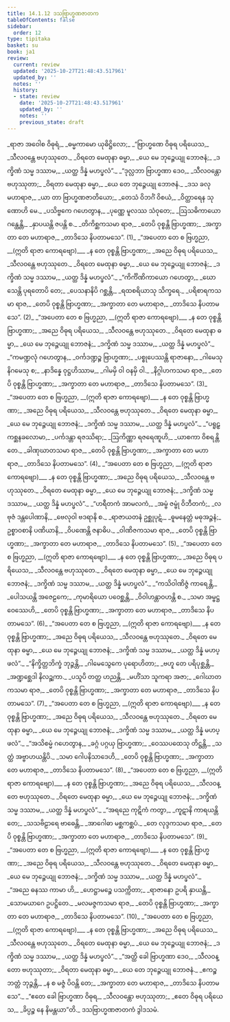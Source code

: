 ```yaml
---
title: 14.1.12 ဒသဗြာဟ္မဏဇာတက
tableOfContents: false
sidebar:
  order: 12
type: tipitaka
basket: su
book: ja1
review:
  current: review
  updated: '2025-10-27T21:48:43.517961'
  updated_by: ''
  notes: ''
  history:
  - state: review
    date: '2025-10-27T21:48:43.517961'
    updated_by: ''
    notes: ''
    previous_state: draft
---
```



<ReviewStatus review={frontmatter.review} showDetails={true} />

<HypothesisAnnotation frontmatter={frontmatter} />

<DynamicBreadcrumb />

<Division number="222" book="ja1" e="ch" v="22" p="302">

<Paragraph number="2780" type="verses" book="ja1">
_ရာဇာ အဝေါစ ဝိဓုရံ,_  
_ဓမ္မကာမော ယုဓိဋ္ဌိလော;_  
_“ဗြာဟ္မဏေ ဝိဓုရ ပရိယေသ,_  
_သီလဝန္တေ ဗဟုဿုတေ._  

</Paragraph>

</Division>
<Division number="223" book="ja1" e="ch" v="22" p="302">

<Paragraph number="2781" type="verses" book="ja1">
_ဝိရတေ မေထုနာ ဓမ္မာ,_  
_ယေ မေ ဘုဉ္ဇေယျု ဘောဇနံ;_  
_ဒက္ခိဏံ သမ္မ ဒဿာမ,_  
_ယတ္ထ ဒိန္နံ မဟပ္ဖလံ”._  

</Paragraph>

</Division>
<Division number="224" book="ja1" e="ch" v="22" p="302">

<Paragraph number="2782" type="verses" book="ja1">
_“ဒုလ္လဘာ ဗြာဟ္မဏာ ဒေဝ,_  
_သီလဝန္တော ဗဟုဿုတာ;_  
_ဝိရတာ မေထုနာ ဓမ္မာ,_  
_ယေ တေ ဘုဉ္ဇေယျု ဘောဇနံ._  

</Paragraph>

</Division>
<Division number="225" book="ja1" e="ch" v="22" p="302">

<Paragraph number="2783" type="verses" book="ja1">
_ဒသ ခလု မဟာရာဇ,_  
_ယာ တာ ဗြာဟ္မဏဇာတိယော;_  
_တေသံ ဝိဘင်္ဂံ ဝိစယံ,_  
_ဝိတ္ထာရေန သုဏောဟိ မေ._  

</Paragraph>

</Division>
<Division number="226" book="ja1" e="ch" v="22" p="302">

<Paragraph number="2784" type="verses" book="ja1">
_ပသိဗ္ဗကေ ဂဟေတွာန,_  
_ပုဏ္ဏေ မူလဿ သံဝုတေ;_  
_ဩသဓိကာယော ဂန္ထေန္တိ,_  
_နှာပယန္တိ ဇပန္တိ စ._  

</Paragraph>

</Division>
<Division number="227" book="ja1" e="ch" v="22" p="303">

<Paragraph number="2785" type="verses" book="ja1">
_တိကိစ္ဆကသမာ ရာဇ,_  
_တေပိ ဝုစ္စန္တိ ဗြာဟ္မဏာ;_  
_အက္ခာတာ တေ မဟာရာဇ,_  
_တာဒိသေ နိပတာမသေ”. (1)_  

</Paragraph>

</Division>
<Division number="228" book="ja1" e="ch" v="22" p="303">

<Paragraph number="2786" type="verses" book="ja1">
_“အပေတာ တေ စ ဗြဟ္မညာ, __(ဣတိ ရာဇာ ကောရဗျော)___  
_န တေ ဝုစ္စန္တိ ဗြာဟ္မဏာ;_  
_အညေ ဝိဓုရ ပရိယေသ,_  
_သီလဝန္တေ ဗဟုဿုတေ._  

</Paragraph>

</Division>
<Division number="229" book="ja1" e="ch" v="22" p="303">

<Paragraph number="2787" type="verses" book="ja1">
_ဝိရတေ မေထုနာ ဓမ္မာ,_  
_ယေ မေ ဘုဉ္ဇေယျု ဘောဇနံ;_  
_ဒက္ခိဏံ သမ္မ ဒဿာမ,_  
_ယတ္ထ ဒိန္နံ မဟပ္ဖလံ”._  

</Paragraph>

</Division>
<Division number="230" book="ja1" e="ch" v="22" p="303">

<Paragraph number="2788" type="verses" book="ja1">
_“ကိင်္ကိဏိကာယော ဂဟေတွာ,_  
_ဃောသေန္တိ ပုရတောပိ တေ;_  
_ပေသနာနိပိ ဂစ္ဆန္တိ,_  
_ရထစရိယာသု သိက္ခရေ._  

</Paragraph>

</Division>
<Division number="231" book="ja1" e="ch" v="22" p="303">

<Paragraph number="2789" type="verses" book="ja1">
_ပရိစာရကသမာ ရာဇ,_  
_တေပိ ဝုစ္စန္တိ ဗြာဟ္မဏာ;_  
_အက္ခာတာ တေ မဟာရာဇ,_  
_တာဒိသေ နိပတာမသေ”. (2)_  

</Paragraph>

</Division>
<Division number="232" book="ja1" e="ch" v="22" p="303">

<Paragraph number="2790" type="verses" book="ja1">
_“အပေတာ တေ စ ဗြဟ္မညာ, __(ဣတိ ရာဇာ ကောရဗျော)___  
_န တေ ဝုစ္စန္တိ ဗြာဟ္မဏာ;_  
_အညေ ဝိဓုရ ပရိယေသ,_  
_သီလဝန္တေ ဗဟုဿုတေ._  

</Paragraph>

</Division>
<Division number="233" book="ja1" e="ch" v="22" p="303">

<Paragraph number="2791" type="verses" book="ja1">
_ဝိရတေ မေထုနာ ဓမ္မာ,_  
_ယေ မေ ဘုဉ္ဇေယျု ဘောဇနံ;_  
_ဒက္ခိဏံ သမ္မ ဒဿာမ,_  
_ယတ္ထ ဒိန္နံ မဟပ္ဖလံ”._  

</Paragraph>

</Division>
<Division number="234" book="ja1" e="ch" v="22" p="303">

<Paragraph number="2792" type="verses" book="ja1">
_“ကမဏ္ဍလုံ ဂဟေတွာန,_  
_ဝင်္ကဒဏ္ဍဉ္စ ဗြာဟ္မဏာ;_  
_ပစ္စုပေဿန္တိ ရာဇာနော,_  
_ဂါမေသု နိဂမေသု စ;_  
_နာဒိန္နေ ဝုဋ္ဌဟိဿာမ,_  
_ဂါမမှိ ဝါ ဝနမှိ ဝါ._  

</Paragraph>

</Division>
<Division number="235" book="ja1" e="ch" v="22" p="303">

<Paragraph number="2793" type="verses" book="ja1">
_နိဂ္ဂါဟကသမာ ရာဇ,_  
_တေပိ ဝုစ္စန္တိ ဗြာဟ္မဏာ;_  
_အက္ခာတာ တေ မဟာရာဇ,_  
_တာဒိသေ နိပတာမသေ”. (3)_  

</Paragraph>

</Division>
<Division number="236" book="ja1" e="ch" v="22" p="303">

<Paragraph number="2794" type="verses" book="ja1">
_“အပေတာ တေ စ ဗြဟ္မညာ, __(ဣတိ ရာဇာ ကောရဗျော)___  
_န တေ ဝုစ္စန္တိ ဗြာဟ္မဏာ;_  
_အညေ ဝိဓုရ ပရိယေသ,_  
_သီလဝန္တေ ဗဟုဿုတေ._  

</Paragraph>

</Division>
<Division number="237" book="ja1" e="ch" v="22" p="303">

<Paragraph number="2795" type="verses" book="ja1">
_ဝိရတေ မေထုနာ ဓမ္မာ,_  
_ယေ မေ ဘုဉ္ဇေယျု ဘောဇနံ;_  
_ဒက္ခိဏံ သမ္မ ဒဿာမ,_  
_ယတ္ထ ဒိန္နံ မဟပ္ဖလံ”._  

</Paragraph>

</Division>
<Division number="238" book="ja1" e="ch" v="22" p="304">

<Paragraph number="2796" type="verses" book="ja1">
_“ပရူဠှကစ္ဆနခလောမာ,_  
_ပင်္ကဒန္တာ ရဇဿိရာ;_  
_ဩကိဏ္ဏာ ရဇရေဏူဟိ,_  
_ယာစကာ ဝိစရန္တိ တေ._  

</Paragraph>

</Division>
<Division number="239" book="ja1" e="ch" v="22" p="304">

<Paragraph number="2797" type="verses" book="ja1">
_ခါဏုဃာတသမာ ရာဇ,_  
_တေပိ ဝုစ္စန္တိ ဗြာဟ္မဏာ;_  
_အက္ခာတာ တေ မဟာရာဇ,_  
_တာဒိသေ နိပတာမသေ”. (4)_  

</Paragraph>

</Division>
<Division number="240" book="ja1" e="ch" v="22" p="304">

<Paragraph number="2798" type="verses" book="ja1">
_“အပေတာ တေ စ ဗြဟ္မညာ, __(ဣတိ ရာဇာ ကောရဗျော)___  
_န တေ ဝုစ္စန္တိ ဗြာဟ္မဏာ;_  
_အညေ ဝိဓုရ ပရိယေသ,_  
_သီလဝန္တေ ဗဟုဿုတေ._  

</Paragraph>

</Division>
<Division number="241" book="ja1" e="ch" v="22" p="304">

<Paragraph number="2799" type="verses" book="ja1">
_ဝိရတေ မေထုနာ ဓမ္မာ,_  
_ယေ မေ ဘုဉ္ဇေယျု ဘောဇနံ;_  
_ဒက္ခိဏံ သမ္မ ဒဿာမ,_  
_ယတ္ထ ဒိန္နံ မဟပ္ဖလံ”._  

</Paragraph>

</Division>
<Division number="242" book="ja1" e="ch" v="22" p="304">

<Paragraph number="2800" type="verses" book="ja1">
_“ဟရီတကံ အာမလကံ,_  
_အမ္ဗံ ဇမ္ဗုံ ဝိဘီတကံ;_  
_လဗုဇံ ဒန္တပေါဏာနိ,_  
_ဗေလုဝါ ဗဒရာနိ စ._  

</Paragraph>

</Division>
<Division number="243" book="ja1" e="ch" v="22" p="304">

<Paragraph number="2801" type="verses" book="ja1">
_ရာဇာယတနံ ဥစ္ဆုပုဋံ,_  
_ဓူမနေတ္တံ မဓုအဉ္ဇနံ;_  
ဥစ္စာဝစာနိ ပဏိယာနိ,_  
_ဝိပဏေန္တိ ဇနာဓိပ._  

</Paragraph>

</Division>
<Division number="244" book="ja1" e="ch" v="22" p="304">

<Paragraph number="2802" type="verses" book="ja1">
_ဝါဏိဇကသမာ ရာဇ,_  
_တေပိ ဝုစ္စန္တိ ဗြာဟ္မဏာ;_  
_အက္ခာတာ တေ မဟာရာဇ,_  
_တာဒိသေ နိပတာမသေ”. (5)_  

</Paragraph>

</Division>
<Division number="245" book="ja1" e="ch" v="22" p="304">

<Paragraph number="2803" type="verses" book="ja1">
_“အပေတာ တေ စ ဗြဟ္မညာ, __(ဣတိ ရာဇာ ကောရဗျော)___  
_န တေ ဝုစ္စန္တိ ဗြာဟ္မဏာ;_  
_အညေ ဝိဓုရ ပရိယေသ,_  
_သီလဝန္တေ ဗဟုဿုတေ._  

</Paragraph>

</Division>
<Division number="246" book="ja1" e="ch" v="22" p="304">

<Paragraph number="2804" type="verses" book="ja1">
_ဝိရတေ မေထုနာ ဓမ္မာ,_  
_ယေ မေ ဘုဉ္ဇေယျု ဘောဇနံ;_  
_ဒက္ခိဏံ သမ္မ ဒဿာမ,_  
_ယတ္ထ ဒိန္နံ မဟပ္ဖလံ”._  

</Paragraph>

</Division>
<Division number="247" book="ja1" e="ch" v="22" p="304">

<Paragraph number="2805" type="verses" book="ja1">
_“ကသိဝါဏိဇ္ဇံ ကာရေန္တိ,_  
_ပေါသယန္တိ အဇေဠကေ;_  
_ကုမာရိယော ပဝေစ္ဆန္တိ,_  
_ဝိဝါဟန္တာဝဟန္တိ စ._  

</Paragraph>

</Division>
<Division number="248" book="ja1" e="ch" v="22" p="304">

<Paragraph number="2806" type="verses" book="ja1">
_သမာ အမ္ဗဋ္ဌဝေဿေဟိ,_  
_တေပိ ဝုစ္စန္တိ ဗြာဟ္မဏာ;_  
_အက္ခာတာ တေ မဟာရာဇ,_  
_တာဒိသေ နိပတာမသေ”. (6)_  

</Paragraph>

</Division>
<Division number="249" book="ja1" e="ch" v="22" p="304">

<Paragraph number="2807" type="verses" book="ja1">
_“အပေတာ တေ စ ဗြဟ္မညာ, __(ဣတိ ရာဇာ ကောရဗျော)___  
_န တေ ဝုစ္စန္တိ ဗြာဟ္မဏာ;_  
_အညေ ဝိဓုရ ပရိယေသ,_  
_သီလဝန္တေ ဗဟုဿုတေ._  

</Paragraph>

</Division>
<Division number="250" book="ja1" e="ch" v="22" p="305">

<Paragraph number="2808" type="verses" book="ja1">
_ဝိရတေ မေထုနာ ဓမ္မာ,_  
_ယေ မေ ဘုဉ္ဇေယျု ဘောဇနံ;_  
_ဒက္ခိဏံ သမ္မ ဒဿာမ,_  
_ယတ္ထ ဒိန္နံ မဟပ္ဖလံ”._  

</Paragraph>

</Division>
<Division number="251" book="ja1" e="ch" v="22" p="305">

<Paragraph number="2809" type="verses" book="ja1">
_“နိက္ခိတ္တဘိက္ခံ ဘုဉ္ဇန္တိ,_  
_ဂါမေသွေကေ ပုရောဟိတာ;_  
_ဗဟူ တေ ပရိပုစ္ဆန္တိ,_  
_အဏ္ဍစ္ဆေဒါ နိလဉ္ဆကာ._  

</Paragraph>

</Division>
<Division number="252" book="ja1" e="ch" v="22" p="305">

<Paragraph number="2810" type="verses" book="ja1">
_ပသူပိ တတ္ထ ဟညန္တိ,_  
_မဟိံသာ သူကရာ အဇာ;_  
_ဂေါဃာတကသမာ ရာဇ,_  
_တေပိ ဝုစ္စန္တိ ဗြာဟ္မဏာ;_  
_အက္ခာတာ တေ မဟာရာဇ,_  
_တာဒိသေ နိပတာမသေ”. (7)_  

</Paragraph>

</Division>
<Division number="253" book="ja1" e="ch" v="22" p="305">

<Paragraph number="2811" type="verses" book="ja1">
_“အပေတာ တေ စ ဗြဟ္မညာ, __(ဣတိ ရာဇာ ကောရဗျော)___  
_န တေ ဝုစ္စန္တိ ဗြာဟ္မဏာ;_  
_အညေ ဝိဓုရ ပရိယေသ,_  
_သီလဝန္တေ ဗဟုဿုတေ._  

</Paragraph>

</Division>
<Division number="254" book="ja1" e="ch" v="22" p="305">

<Paragraph number="2812" type="verses" book="ja1">
_ဝိရတေ မေထုနာ ဓမ္မာ,_  
_ယေ မေ ဘုဉ္ဇေယျု ဘောဇနံ;_  
_ဒက္ခိဏံ သမ္မ ဒဿာမ,_  
_ယတ္ထ ဒိန္နံ မဟပ္ဖလံ”._  

</Paragraph>

</Division>
<Division number="255" book="ja1" e="ch" v="22" p="305">

<Paragraph number="2813" type="verses" book="ja1">
_“အသိစမ္မံ ဂဟေတွာန,_  
_ခဂ္ဂံ ပဂ္ဂယှ ဗြာဟ္မဏာ;_  
_ဝေဿပထေသု တိဋ္ဌန္တိ,_  
_သတ္ထံ အဗ္ဗာဟယန္တိပိ._  

</Paragraph>

</Division>
<Division number="256" book="ja1" e="ch" v="22" p="305">

<Paragraph number="2814" type="verses" book="ja1">
_သမာ ဂေါပနိသာဒေဟိ,_  
_တေပိ ဝုစ္စန္တိ ဗြာဟ္မဏာ;_  
_အက္ခာတာ တေ မဟာရာဇ,_  
_တာဒိသေ နိပတာမသေ”. (8)_  

</Paragraph>

</Division>
<Division number="257" book="ja1" e="ch" v="22" p="305">

<Paragraph number="2815" type="verses" book="ja1">
_“အပေတာ တေ စ ဗြဟ္မညာ, __(ဣတိ ရာဇာ ကောရဗျော)___  
_န တေ ဝုစ္စန္တိ ဗြာဟ္မဏာ;_  
_အညေ ဝိဓုရ ပရိယေသ,_  
_သီလဝန္တေ ဗဟုဿုတေ._  

</Paragraph>

</Division>
<Division number="258" book="ja1" e="ch" v="22" p="305">

<Paragraph number="2816" type="verses" book="ja1">
_ဝိရတေ မေထုနာ ဓမ္မာ,_  
_ယေ မေ ဘုဉ္ဇေယျု ဘောဇနံ;_  
_ဒက္ခိဏံ သမ္မ ဒဿာမ,_  
_ယတ္ထ ဒိန္နံ မဟပ္ဖလံ”._  

</Paragraph>

</Division>
<Division number="259" book="ja1" e="ch" v="22" p="305">

<Paragraph number="2817" type="verses" book="ja1">
_“အရညေ ကုဋိကံ ကတွာ,_  
_ကူဋာနိ ကာရယန္တိ တေ;_  
_သသဗိဠာရေ ဗာဓေန္တိ,_  
_အာဂေါဓာ မစ္ဆကစ္ဆပံ._  

</Paragraph>

</Division>
<Division number="260" book="ja1" e="ch" v="22" p="305">

<Paragraph number="2818" type="verses" book="ja1">
_တေ လုဒ္ဒကသမာ ရာဇ,_  
_တေပိ ဝုစ္စန္တိ ဗြာဟ္မဏာ;_  
_အက္ခာတာ တေ မဟာရာဇ,_  
_တာဒိသေ နိပတာမသေ”. (9)_  

</Paragraph>

</Division>
<Division number="261" book="ja1" e="ch" v="22" p="306">

<Paragraph number="2819" type="verses" book="ja1">
_“အပေတာ တေ စ ဗြဟ္မညာ, __(ဣတိ ရာဇာ ကောရဗျော)___  
_န တေ ဝုစ္စန္တိ ဗြာဟ္မဏာ;_  
_အညေ ဝိဓုရ ပရိယေသ,_  
_သီလဝန္တေ ဗဟုဿုတေ._  

</Paragraph>

</Division>
<Division number="262" book="ja1" e="ch" v="22" p="306">

<Paragraph number="2820" type="verses" book="ja1">
_ဝိရတေ မေထုနာ ဓမ္မာ,_  
_ယေ မေ ဘုဉ္ဇေယျု ဘောဇနံ;_  
_ဒက္ခိဏံ သမ္မ ဒဿာမ,_  
_ယတ္ထ ဒိန္နံ မဟပ္ဖလံ”._  

</Paragraph>

</Division>
<Division number="263" book="ja1" e="ch" v="22" p="306">

<Paragraph number="2821" type="verses" book="ja1">
_“အညေ ဓနဿ ကာမာ ဟိ,_  
_ဟေဋ္ဌာမဉ္စေ ပသက္ကိတာ;_  
_ရာဇာနော ဥပရိ နှာယန္တိ,_  
_သောမယာဂေ ဥပဋ္ဌိတေ._  

</Paragraph>

</Division>
<Division number="264" book="ja1" e="ch" v="22" p="306">

<Paragraph number="2822" type="verses" book="ja1">
_မလမဇ္ဇကသမာ ရာဇ,_  
_တေပိ ဝုစ္စန္တိ ဗြာဟ္မဏာ;_  
_အက္ခာတာ တေ မဟာရာဇ,_  
_တာဒိသေ နိပတာမသေ”. (10)_  

</Paragraph>

</Division>
<Division number="265" book="ja1" e="ch" v="22" p="306">

<Paragraph number="2823" type="verses" book="ja1">
_“အပေတာ တေ စ ဗြဟ္မညာ, __(ဣတိ ရာဇာ ကောရဗျော)___  
_န တေ ဝုစ္စန္တိ ဗြာဟ္မဏာ;_  
_အညေ ဝိဓုရ ပရိယေသ,_  
_သီလဝန္တေ ဗဟုဿုတေ._  

</Paragraph>

</Division>
<Division number="266" book="ja1" e="ch" v="22" p="306">

<Paragraph number="2824" type="verses" book="ja1">
_ဝိရတေ မေထုနာ ဓမ္မာ,_  
_ယေ မေ ဘုဉ္ဇေယျု ဘောဇနံ;_  
_ဒက္ခိဏံ သမ္မ ဒဿာမ,_  
_ယတ္ထ ဒိန္နံ မဟပ္ဖလံ”._  

</Paragraph>

</Division>
<Division number="267" book="ja1" e="ch" v="22" p="306">

<Paragraph number="2825" type="verses" book="ja1">
_“အတ္ထိ ခေါ ဗြာဟ္မဏာ ဒေဝ,_  
_သီလဝန္တော ဗဟုဿုတာ;_  
_ဝိရတာ မေထုနာ ဓမ္မာ,_  
_ယေ တေ ဘုဉ္ဇေယျု ဘောဇနံ._  

</Paragraph>

</Division>
<Division number="268" book="ja1" e="ch" v="22" p="306">

<Paragraph number="2826" type="verses" book="ja1">
_ဧကဉ္စ ဘတ္တံ ဘုဉ္ဇန္တိ,_  
_န စ မဇ္ဇံ ပိဝန္တိ တေ;_  
_အက္ခာတာ တေ မဟာရာဇ,_  
_တာဒိသေ နိပတာမသေ”._  

</Paragraph>

</Division>
<Division number="269" book="ja1" e="ch" v="22" p="306">

<Paragraph number="2827" type="verses" book="ja1">
_“ဧတေ ခေါ ဗြာဟ္မဏာ ဝိဓုရ,_  
_သီလဝန္တော ဗဟုဿုတာ;_  
_ဧတေ ဝိဓုရ ပရိယေသ,_  
_ခိပ္ပဉ္စ နေ နိမန္တယာ”တိ._  


</Paragraph>
</Division>

<Paragraph number="2828" type="center" book="ja1">
ဒသဗြာဟ္မဏဇာတကံ ဒွါဒသမံ.
</Paragraph>